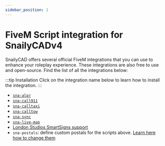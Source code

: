 ```yaml
---
sidebar_position: 1
---
```


# FiveM Script integration for SnailyCADv4

SnailyCAD offers several official FiveM integrations that you can use to enhance your roleplay experience. These integrations are also free to use and open-source. Find the list of all the integrations below:

:::tip Installation
Click on the integration name below to learn how to install the integration.
:::

- [`sna-alpr`](/docs/fivem-integrations/scripts/sna-alpr)
- [`sna-call911`](/docs/fivem-integrations/scripts/sna-call911)
- [`sna-calltaxi`](/docs/fivem-integrations/scripts/sna-calltaxi)
- [`sna-calltow`](/docs/fivem-integrations/scripts/sna-calltow)
- [`sna-sync`](/docs/fivem-integrations/scripts/sna-sync)
- [`sna-live-map`](/docs/fivem-integrations/live-map)
- [London Studios SmartSigns support](/docs/fivem-integrations/live-map/smart-signs-support)
- `sna-postals`: define custom postals for the scripts above. [Learn here how to change them](/docs/fivem-integrations/live-map/how-to-set-custom-postals)